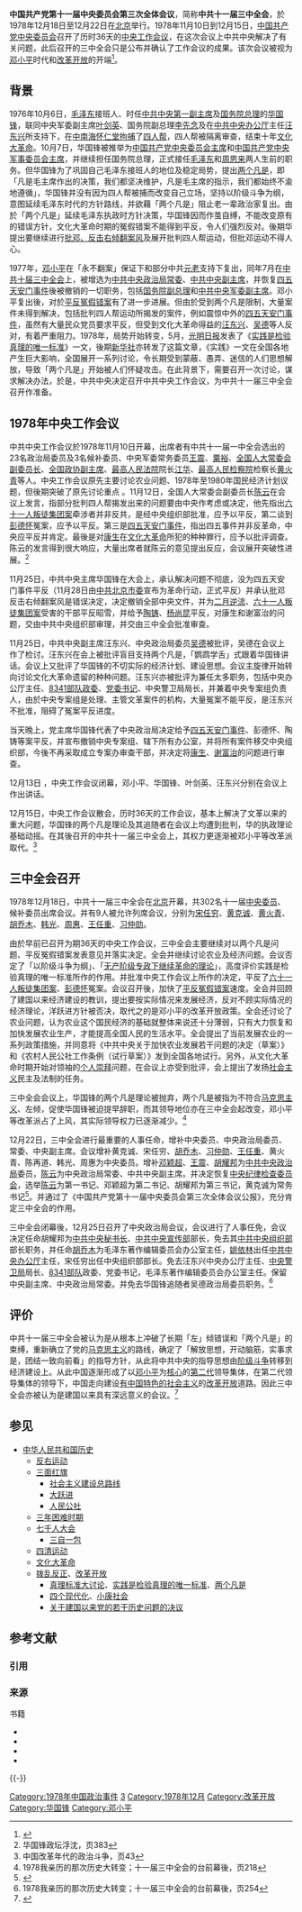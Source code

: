 {{Infobox recurring event
|事件名称   = 中国共产党第十一届中央委员会<br>第三次全体会议
|图像       = [[File:北京京西賓館_2010.jpg|250px]]
|图像说明   = 京西宾馆全景
|又名       = 中共十一届三中全会
|主持人     = [[中国共产党中央委员会主席|中共中央主席]]：[[华国锋|华国锋]]
|参与者     = [[中国共产党第十一届中央委员会委员列表|中共中央委员]]：169人<br>[[中国共产党第十一届中央委员会候补委员列表|中共中央候补委员]]：112人
|主要內容   = 
|地点       = {{CHN}}[[北京市|北京市]][[京西宾馆|京西宾馆]]
|日期       = {{start date|1978|12|18}} — 12月22日
|网站       = 
}}
{{wikisourcehas|中国共产党第十一届中央委员会第三次全体会议公报}}
'''中国共产党第十一届中央委员会第三次全体会议'''，简称'''中共十一届三中全会'''，於1978年12月18日至12月22日在[[北京|北京]]举行。1978年11月10日到12月15日，[[中国共产党中央委员会|中国共产党中央委员会]]召开了历时36天的[[1978年中央工作会议|中央工作会议]]，在这次会议上中共中央解决了有关问题，此后召开的三中全会只是公布并确认了工作会议的成果。该次会议被视为[[邓小平|邓小平]]时代和[[改革开放|改革开放]]的开端<ref>{{cite web|title=1978年，历时36天的中央工作会议|url=http://news.xinhuanet.com/theory/2008-02/28/content_7679176.htm|accessdate=2013-11-17|date=2008-02-28|publisher=新华网|archive-date=2014-09-07|archive-url=https://web.archive.org/web/20140907171306/http://news.xinhuanet.com/theory/2008-02/28/content_7679176.htm|dead-url=no}}</ref>。

== 背景 ==
{{multiple image
| width = 
| header = 最高权力从华国锋转移到邓小平
| footer = 党主席兼总理[[华国锋|华国锋]]（左）与革命元老[[邓小平|邓小平]]（右）
| image1 = Hua_Guofeng-1.jpg
| width1 = 120
| alt1 = 中国共产党中央委员会主席华国锋
| caption1 = 
| image2 = Deng Xiaoping.jpg
| width2 = 130
| alt2 = 中国共产党中央委员会副主席邓小平
| caption2 = 
}}

1976年10月6日，[[毛泽东|毛泽东]]接班人、时任[[中國共產黨中央委員會副主席|中共中央第一副主席]]及[[国务院总理|国务院总理]]的[[华国锋|华国锋]]，联同中央军委副主席[[叶剑英|叶剑英]]、国务院副总理[[李先念|李先念]]及在[[中共中央办公厅|中共中央办公厅]]主任[[汪东兴|汪东兴]]所支持下，在[[中南海|中南海]][[怀仁堂|怀仁堂]][[粉碎四人帮|拘捕]]了[[四人帮|四人帮]]，四人帮被隔离审查，结束十年[[文化大革命|文化大革命]]。10月7日，华国锋被推举为[[中国共产党中央委员会主席|中国共产党中央委员会主席]]和[[中国共产党中央军事委员会主席|中国共产党中央军事委员会主席]]，并继续担任国务院总理，正式接任[[毛泽东|毛泽东]]和[[周恩来|周恩来]]两人生前的职务。但华国锋为了巩固自己毛泽东接班人的地位及稳定局势，提出[[两个凡是|两个凡是]]，即「凡是毛主席作出的决策，我们都坚决维护，凡是毛主席的指示，我们都始终不渝地遵循」，华国锋并没有因为四人帮被捕而改变自己立场，坚持以阶级斗争为纲，意图延续毛泽东时代的方针路线，并欲藉「两个凡是」阻止老一辈政治家复出。由於「两个凡是」延续毛泽东执政时方针决策，华国锋因而作茧自缚，不能改变原有的错误方针，文化大革命时期的冤假错案不能得到平反，令人们强烈反对。後期华提出要继续进行[[批邓、反击右倾翻案风|批邓、反击右倾翻案风]]及展开批判四人帮运动，但批邓运动不得人心。

1977年，[[邓小平|邓小平]]在「永不翻案」保证下和部分中共[[元老|元老]]支持下复出，同年7月在[[中国共产党第十次全国代表大会|中共十届三中全会]]上，被增选为[[中国共产党中央政治局常务委员会|中共中央政治局常委]]、[[中國共產黨中央委員會副主席|中共中央副主席]]，并恢复[[四五运动|四五天安门事件]]後被撤销的一切职务，包括[[中华人民共和国国务院副总理|国务院副总理]]和[[中共中央军委副主席|中共中央军委副主席]]。邓小平复出後，对於[[平反冤假错案|平反冤假错案]]有了进一步进展。但由於受到两个凡是限制，大量案件未得到解决，包括批判四人帮运动所揭发的案件，例如震惊中外的[[四五运动|四五天安门事件]]，虽然有大量民众党员要求平反，但受到文化大革命得益的[[汪东兴|汪东兴]]、[[吴德|吴德]]等人反对，有着严重阻力。1978年，局势开始转变，5月，[[光明日报|光明日报]]发表了《[[实践是检验真理的唯一标准|实践是检验真理的唯一标准]]》一文，後期[[新华社|新华社]]亦转发了这篇文章，《实践》一文在全国各地产生巨大影响，全国展开一系列讨论，令长期受到蒙蔽、愚弄、迷信的人们思想解放，导致「两个凡是」开始被人们怀疑攻击。在此背景下，需要召开一次讨论，谋求解决办法，於是，中共中央决定召开中共中央工作会议，为中共十一届三中全会召开作准备。

== 1978年中央工作会议 ==
{{main|1978年中央工作会议}}
中共中央工作会议於1978年11月10日开幕，出席者有中共十一届一中全会选出的23名政治局委员及3名候补委员、中央军委常务委员[[王震|王震]]、[[粟裕|粟裕]]、[[全国人大常委会副委员长|全国人大常委会副委员长]]、[[全国政协副主席|全国政协副主席]]、[[中华人民共和国最高人民法院|最高人民法院]]院长[[江华_(政治人物)|江华]]、[[中华人民共和国最高人民检察院|最高人民检察院]]检察长[[黄火青|黄火青]]等人。中央工作会议原先主要讨论农业问题、1978年至1980年国民经济计划议题，但後期突破了原先讨论重点 。11月12日，全国人大常委会副委员长[[陈云|陈云]]在会议上发言，指部分批判四人帮揭发出来的问题要由中央作考虑或决定，他先指出[[六十一人叛徒集团案|六十一人叛徒集团案]]牵涉者并非反共，是经中央组织部批准，应予以平反，第二谈到[[彭德怀|彭德怀]]冤案，应予以平反。第三是[[四五运动|四五天安门事件]]，指出四五事件并非反革命，中央应平反并肯定。最後是对[[康生|康生]]在[[文化大革命|文化大革命]]所犯的种种罪行，应予以批评调查。陈云的发言得到很大响应，大量出席者就陈云的意见提出反应，会议展开突破性进展。<ref>华国锋政坛浮沈，页383</ref>

11月25日，中共中央主席华国锋在大会上，承认解决问题不彻底，没为四五天安门事件平反（11月28日由[[中共北京市委|中共北京市委]]宣布为革命行动，正式平反）并承认批邓反击右倾翻案风是错误决定，决定撤销全部中央文件，并为[[二月逆流|二月逆流]]、[[六十一人叛徒集团案|六十一人叛徒集团案]]受害的干部平反昭雪，并给予[[陶铸|陶铸]]、[[杨尚昆|杨尚昆]]平反，对康生和谢富治的问题，交由中共中央组织部审理，并交由三中全会批准审查。

11月25日，中共中央副主席汪东兴、中央政治局委员[[吴德|吴德]]被批评，吴德在会议上作了检讨。汪东兴在会上被批评盲目支持两个凡是，「鹦鹉学舌」式跟着华国锋讲话。会议上又批评了华国锋的不切实际的经济计划、建设思想。会议主旋律开始转向讨论文化大革命遗留的种种问题。汪东兴亦被批评为兼任太多职务，包括中央办公厅主任、[[中国人民解放军61889部队|8341部队]][[政治委員|政委]]、[[党委书记|党委书记]]、中央警卫局局长，并兼着中央专案组负责人，由於中央专案组是处理、主管文革案件的机构，大量冤案不能平反，是汪东兴不批准，阻碍了冤案平反进度。

当天晚上，党主席华国锋代表了中央政治局决定给予[[四五运动|四五天安门事件]]、彭德怀、陶铸等案平反，并宣布撤销中央专案组、辖下所有办公室，并将所有案件移交中央组织部，今後不再采取成立专案办审查干部，并决定将[[康生|康生]]、[[谢富治|谢富治]]的问题进行审查。

12月13日 ，中央工作会议闭幕，邓小平、华国锋、叶剑英、汪东兴分别在会议上作出讲话。

12月15日，中央工作会议散会，历时36天的工作会议，基本上解决了文革以来的重大问题，华国锋的两个凡是理论及其追随者在会议上均遭到批判，华的执政理论基础动摇。在其後召开的中共十一届三中全会上，其权力更逐渐被邓小平等改革派取代。<ref>中国改革年代的政治斗争，页43</ref>

==三中全会召开==
1978年12月18日，中共十一届三中全会在[[北京市|北京]]开幕，共302名十一届[[中国共产党中央委员会|中央委员]]、候补委员出席会议。并有9人被允许列席会议，分别为[[宋任穷|宋任穷]]、[[黄克诚|黄克诚]]、[[黄火青|黄火青]]、[[胡乔木|胡乔木]]、[[韩光_(1912年)|韩光]]、[[周惠_(1918年)|周惠]]、[[王任重|王任重]]、[[习仲勋|习仲勋]]。

由於早前已召开为期36天的中央工作会议，三中全会主要继续对以两个凡是问题、平反冤假错案发表意见并落实决定。全会并继续讨论农业及经济问题。会议否定了「以阶级斗争为纲」、「[[继续革命论|无产阶级专政下继续革命的理论]]」，高度评价实践是检验真理的唯一标准所作的作用。{{citation needed}}并批准中央工作会议上所作的决定，平反了[[六十一人叛徒集团案|六十一人叛徒集团案]]、[[彭德怀|彭德怀]]冤案。会议召开後，加快了[[平反冤假错案|平反冤假错案]]速度。全会并回顾了建国以来经济建设的教训，提出要按实际情况来发展经济，反对不顾实际情况的经济理论，洋跃进方针被否决，取代之的是邓小平的改革开放政策。全会还讨论了农业问题，认为农业这个国民经济的基础就整体来说还十分薄弱，只有大力恢复和加快发展农业生产，才能提高全国人民的生活水平。全会提出了当前发展农业的一系列政策措施，并同意将《中共中央关于加快农业发展若干问题的决定（草案）》和《农村人民公社工作条例（试行草案）》发到全国各地试行。另外，从文化大革命时期开始对领袖的[[个人崇拜|个人崇拜]]问题，在会议上亦受到批评，会上提出了发扬[[社会主义|社会主义]]民主及法制的任务。

三中全会会议上，华国锋的两个凡是理论被抛弃，两个凡是被指为不符合[[马克思主义|马克思主义]]、左倾，促使华国锋被迫提早辞职，而其领导地位亦在三中全会起改变，邓小平等改革派占了上风，其实际领导权力已逐渐减少。<ref>1978我亲历的那次历史大转变；十一届三中全会的台前幕後，页218</ref>

12月22日，三中全会进行最重要的人事任命，增补中央委员、中央政治局委员、常委、中央副主席。会议增补黄克诚、宋任穷、[[胡乔木|胡乔木]]、[[习仲勋|习仲勋]]、[[王任重|王任重]]、黄火青、陈再道、韩光、周惠为中央委员。增补[[邓颖超|邓颖超]]、[[王震|王震]]、[[胡耀邦|胡耀邦]]为[[中国共产党中央政治局|中共中央政治局]]委员，[[陈云|陈云]]为中央政治局常委、中共中央副主席。并决定恢复[[中国共产党中央纪律检查委员会|中央纪律检查委员会]]，选举[[陈云|陈云]]为第一书记、邓颖超为第二书记、胡耀邦为第三书记，黄克诚为常务书记<ref>{{Cite web|title=中国共产党历次全国代表大会数据库|url=http://cpc.people.com.cn/GB/64162/64168/64563/65371/4441902.html|accessdate=2020-10-16|work=cpc.people.com.cn|archive-date=2007-12-03|archive-url=https://web.archive.org/web/20071203013352/http://cpc.people.com.cn/GB/64162/64168/64563/65371/4441902.html|dead-url=no}}</ref>。并通过了《中国共产党第十一届中央委员会第三次全体会议公报》，充分肯定三中全会的作用。

三中全会闭幕後，12月25日召开了中央政治局会议，会议进行了人事任免，会议决定任命胡耀邦为[[中共中央秘书长|中共中央秘书长]]、[[中共中央宣传部|中共中央宣传部]]部长，免去其[[中共中央组织部|中共中央组织部]]部长职务，并任命[[胡乔木|胡乔木]]为毛泽东著作编辑委员会办公室主任，[[姚依林|姚依林]]出任[[中共中央办公厅|中共中央办公厅]]主任，宋任穷出任中央组织部部长。免去汪东兴中央办公厅主任、[[中共中央办公厅警卫局|中央警卫局]]局长、[[中国人民解放军61889部队|8341部队]]政委、党委书记，毛泽东著作编辑委员会办公室主任。保留中央副主席、中央政治局常委。并免去华国锋追随者吴德政治局委员职务。<ref>1978我亲历的那次历史大转变；十一届三中全会的台前幕後，页254</ref>

== 评价 ==
中共十一届三中全会被认为是从根本上冲破了长期「左」倾错误和「两个凡是」的束缚，重新确立了党的[[马克思主义|马克思主义]]的路线，确定了「解放思想，开动脑筋，实事求是，团结一致向前看」的指导方针，从此将中共中央的指导思想由[[阶级斗争|阶级斗争]]转移到经济建设上。从此中国逐渐形成了以[[邓小平|邓小平]]为[[领导核心|核心]]的[[中国共产党领导人世代|第二代]]领导集体，在第二代领导集体的领导下，中国走向建设[[中国特色社会主义|有中国特色的社会主义]]的[[改革开放|改革开放]]道路。因此三中全会亦被认为是建国以来具有深远意义的会议。<ref>{{cite web|title=中共十一届三中全会（１９７８年）|url=http://news.xinhuanet.com/ziliao/2003-01/20/content_697755.htm|accessdate=2013-11-18|date=2003-01-20|publisher=新华网|archiveurl=https://web.archive.org/web/20121115222418/http://news.xinhuanet.com/ziliao/2003-01/20/content_697755.htm|archivedate=2012-11-15|dead-url=yes}}</ref>

== 参见 ==

* [[中华人民共和国历史|中华人民共和国历史]]
**[[反右运动|反右运动]]
** [[三面红旗|三面红旗]]
*** [[社会主义建设总路线|社会主义建设总路线]]
*** [[大跃进|大跃进]]
*** [[人民公社|人民公社]]
** [[三年困难时期|三年困难时期]]
** [[七千人大会|七千人大会]]
*** [[三自一包|三自一包]]
** [[四清运动|四清运动]]
** [[文化大革命|文化大革命]]
** [[拨乱反正|拨乱反正]]、[[改革开放|改革开放]]
***[[真理标准大讨论|真理标准大讨论]]、[[实践是检验真理的唯一标准|实践是检验真理的唯一标准]]、[[两个凡是|两个凡是]]
***[[四个现代化|四个现代化]]、[[小康|小康社会]]
***[[关于建国以来党的若干历史问题的决议|关于建国以来党的若干历史问题的决议]]

== 参考文献 ==
=== 引用 ===
{{Reflist|30em}}

=== 来源 ===
{{refbegin}}
; 书籍
* {{cite book |author = [[于光远|于光远]] |title =  《1978我亲历的那次历史大转变：十一届三中全会的台前幕後》 |publisher = [[天地图书|天地图书]] |ISBN = 978-988-211-905-5 |date = 2008年6月 }}
* {{cite book |author = 巴彦泰 |title = 《毛泽东与康生：斗争哲学大师与整人专家》 |url = https://archive.org/details/maozedongyukangs008800 |publisher = [[明镜出版社|明镜出版社]] |ISBN = 962-8744-06-2 |date = 2000年1月 }}
* {{cite book |author = [[杨继绳|杨继绳]] |title = 《中国改革年代的政治斗争》 |publisher =  Excellent Culture Press |ISBN = 962-675-803-1 |date = 2004年11月 }}
* {{cite book |author = 东方明 |title = 《华国锋政坛浮沈》 |publisher = 天安门出版 |ISBN = 962-977-002-4 |date = 1997年11月}}
{{refend}}

{{-}}
{{中国共产党的会议}}
{{文革编年史}}
[[Category:1978年中国政治事件|Category:1978年中国政治事件]]
[[Category:中国共产党第十一届中央委员会全体会议|3]]
[[Category:1978年12月|Category:1978年12月]]
[[Category:改革开放|Category:改革开放]]
[[Category:华国锋|Category:华国锋]]
[[Category:邓小平|Category:邓小平]]